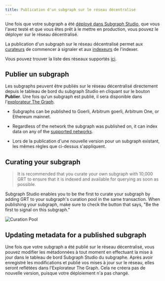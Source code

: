 ```yaml
---
title: Publication d'un subgraph sur le réseau décentralisé
---
```


Une fois que votre subgraph a été [déployé dans Subgraph Studio](/deploying/deploying-a-subgraph-to-studio), que vous l'avez testé et que vous êtes prêt à le mettre en production, vous pouvez le déployer sur le réseau décentralisé.

La publication d'un subgraph sur le réseau décentralisé permet aux [curateurs](/network/curating) de commencer à signaler et aux [indexeurs](/network/indexing) de l'indexer.

<VideoEmbed youtube="HfDgC2oNnwo" />

Vous pouvez trouver la liste des réseaux supportés [ici](/developing/supported-networks).

## Publier un subgraph

Les subgraphs peuvent être publiés sur le réseau décentralisé directement depuis le tableau de bord du subgraph Studio en cliquant sur le bouton **Publier**. Une fois qu'un subgraph est publié, il sera disponible dans l'[explorateur The Graph](https://thegraph.com/explorer/).

- Subgraphs can be published to Goerli, Arbitrum goerli, Arbitrum One, or Ethereum mainnet.

- Regardless of the network the subgraph was published on, it can index data on any of the [supported networks](/developing/supported-networks).

- Lors de la publication d'une nouvelle version pour un subgraph existant, les mêmes règles que ci-dessus s'appliquent.

## Curating your subgraph

> It is recommended that you curate your own subgraph with 10,000 GRT to ensure that it is indexed and available for querying as soon as possible.

Subgraph Studio enables you to be the first to curate your subgraph by adding GRT to your subgraph's curation pool in the same transaction. When publishing your subgraph, make sure to check the button that says, "Be the first to signal on this subgraph."

![Curation Pool](/img/curate-own-subgraph-tx.png)

## Updating metadata for a published subgraph

Une fois que votre subgraph a été publié sur le réseau décentralisé, vous pouvez modifier les métadonnées à tout moment en effectuant la mise à jour dans le tableau de bord Subgraph Studio du subgraphe. Après avoir enregistré les modifications et publié vos mises à jour sur le réseau, elles seront reflétées dans l'Explorateur The Graph. Cela ne créera pas de nouvelle version, puisque votre déploiement n'a pas changé.
